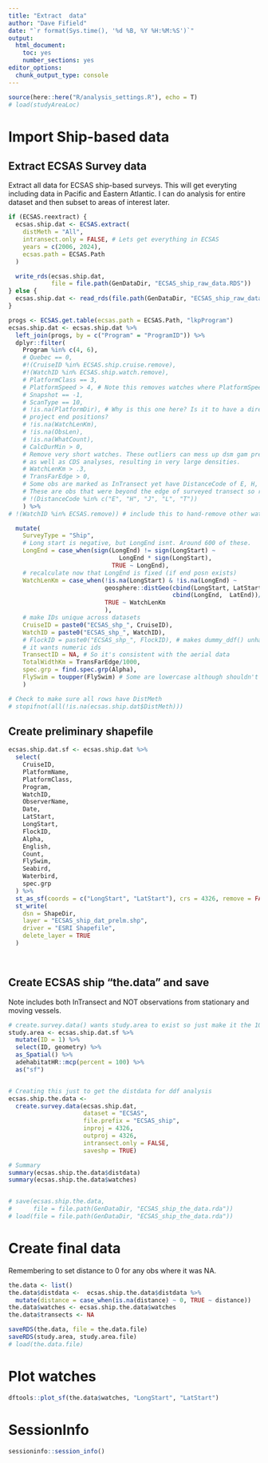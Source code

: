 ```yaml
---
title: "Extract  data"
author: "Dave Fifield"
date: "`r format(Sys.time(), '%d %B, %Y %H:%M:%S')`"
output: 
  html_document: 
    toc: yes
    number_sections: yes
editor_options: 
  chunk_output_type: console
---
```


```r
source(here::here("R/analysis_settings.R"), echo = T)
# load(studyAreaLoc)
```

# Import Ship-based data

## Extract ECSAS Survey data

Extract all data for ECSAS ship-based surveys. This will get everyting including
data in Pacific and Eastern Atlantic. I can do analysis for entire dataset and
then subset to areas of interest later.


```r
if (ECSAS.reextract) {
  ecsas.ship.dat <- ECSAS.extract(
    distMeth = "All",
    intransect.only = FALSE, # Lets get everything in ECSAS
    years = c(2006, 2024),
    ecsas.path = ECSAS.Path
  )  

  write_rds(ecsas.ship.dat,
            file = file.path(GenDataDir, "ECSAS_ship_raw_data.RDS"))
} else {
  ecsas.ship.dat <- read_rds(file.path(GenDataDir, "ECSAS_ship_raw_data.RDS")) 
}

progs <- ECSAS.get.table(ecsas.path = ECSAS.Path, "lkpProgram")
ecsas.ship.dat <- ecsas.ship.dat %>%
  left_join(progs, by = c("Program" = "ProgramID")) %>%
  dplyr::filter(
    Program %in% c(4, 6),
    # Quebec == 0,
    #!(CruiseID %in% ECSAS.ship.cruise.remove),
    #!(WatchID %in% ECSAS.ship.watch.remove),
    # PlatformClass == 3,
    # PlatformSpeed > 4, # Note this removes watches where PlatformSpeed is NA
    # Snapshot == -1,
    # ScanType == 10,
    # !is.na(PlatformDir), # Why is this one here? Is it to have a direction to
    # project end positions?
    # !is.na(WatchLenKm),
    # !is.na(ObsLen),
    # !is.na(WhatCount),
    # CalcDurMin > 0,
    # Remove very short watches. These outliers can mess up dsm gam predictions
    # as well as CDS analyses, resulting in very large densities.
    # WatchLenKm > .3,
    # TransFarEdge > 0,
    # Some obs are marked as InTransect yet have DistanceCode of E, H, J, L, T.
    # These are obs that were beyond the edge of surveyed transect so remove them.
    # !(DistanceCode %in% c("E", "H", "J", "L", "T"))
    ) %>% 
# !(WatchID %in% ECSAS.remove)) # include this to hand-remove other watches

  mutate(    
    SurveyType = "Ship",
    # Long start is negative, but LongEnd isnt. Around 600 of these.
    LongEnd = case_when(sign(LongEnd) != sign(LongStart) ~ 
                               LongEnd * sign(LongStart),
                             TRUE ~ LongEnd),
    # recalculate now that LongEnd is fixed (if end posn exists)
    WatchLenKm = case_when(!is.na(LongStart) & !is.na(LongEnd) ~
                           geosphere::distGeo(cbind(LongStart, LatStart), 
                                              cbind(LongEnd,  LatEnd))/1000,
                           TRUE ~ WatchLenKm
                           ),
    # make IDs unique across datasets
    CruiseID = paste0("ECSAS_shp_", CruiseID),
    WatchID = paste0("ECSAS_shp_", WatchID),
    # FlockID = paste0("ECSAS_shp_", FlockID), # makes dummy_ddf() unhappy b/c
    # it wants numeric ids
    TransectID = NA, # So it's consistent with the aerial data
    TotalWidthKm = TransFarEdge/1000,
    spec.grp = find.spec.grp(Alpha),
    FlySwim = toupper(FlySwim) # Some are lowercase although shouldn't be possible.
    )

# Check to make sure all rows have DistMeth
# stopifnot(all(!is.na(ecsas.ship.dat$DistMeth)))
```

## Create preliminary shapefile

```r
ecsas.ship.dat.sf <- ecsas.ship.dat %>%
  select(
    CruiseID,
    PlatformName,
    PlatformClass,
    Program,
    WatchID,
    ObserverName,
    Date,
    LatStart,
    LongStart,
    FlockID,
    Alpha,
    English,
    Count,
    FlySwim,
    Seabird,
    Waterbird,
    spec.grp
  ) %>%
  st_as_sf(coords = c("LongStart", "LatStart"), crs = 4326, remove = FALSE) %>%
  st_write(
    dsn = ShapeDir,
    layer = "ECSAS_ship_dat_prelm.shp",
    driver = "ESRI Shapefile",
    delete_layer = TRUE
  )

  
```


## Create ECSAS ship "the.data" and save

Note includes both InTransect and NOT observations from stationary and moving
vessels.

```r
# create.survey.data() wants study.area to exist so just make it the 100% MCP
study.area <- ecsas.ship.dat.sf %>% 
  mutate(ID = 1) %>% 
  select(ID, geometry) %>% 
  as_Spatial() %>% 
  adehabitatHR::mcp(percent = 100) %>% 
  as("sf")


# Creating this just to get the distdata for ddf analysis
ecsas.ship.the.data <-
  create.survey.data(ecsas.ship.dat,
                     dataset = "ECSAS",
                     file.prefix = "ECSAS_ship",
                     inproj = 4326,
                     outproj = 4326,
                     intransect.only = FALSE,
                     saveshp = TRUE)

# Summary
summary(ecsas.ship.the.data$distdata)
summary(ecsas.ship.the.data$watches)


# save(ecsas.ship.the.data,
#      file = file.path(GenDataDir, "ECSAS_ship_the_data.rda"))
# load(file = file.path(GenDataDir, "ECSAS_ship_the_data.rda"))
```


# Create final data

Remembering to set distance to 0 for any obs where it was NA. 

```r
the.data <- list()
the.data$distdata <-  ecsas.ship.the.data$distdata %>%
  mutate(distance = case_when(is.na(distance) ~ 0, TRUE ~ distance))
the.data$watches <- ecsas.ship.the.data$watches
the.data$transects <- NA

saveRDS(the.data, file = the.data.file)
saveRDS(study.area, study.area.file)
# load(the.data.file)
```


# Plot watches

```r
dftools::plot_sf(the.data$watches, "LongStart", "LatStart")
```


# SessionInfo
```r
sessioninfo::session_info()
```

